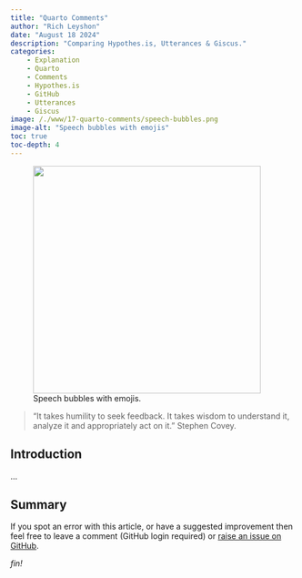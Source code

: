 ```yaml
---
title: "Quarto Comments"
author: "Rich Leyshon"
date: "August 18 2024"
description: "Comparing Hypothes.is, Utterances & Giscus."
categories:
    - Explanation
    - Quarto
    - Comments
    - Hypothes.is
    - GitHub
    - Utterances
    - Giscus
image: /./www/17-quarto-comments/speech-bubbles.png
image-alt: "Speech bubbles with emojis"
toc: true
toc-depth: 4
---
```


<figure class=center >
  <img class="shaded_box" width=400px src="/./www/17-quarto-comments/speech-bubbles.png"></img>
  <figcaption>Speech bubbles with emojis.</figcaption>
</figure>

> "It takes humility to seek feedback. It takes wisdom to understand it, analyze it and appropriately act on it." Stephen Covey.

## Introduction

...


## Summary

If you spot an error with this article, or have a suggested improvement then
feel free to leave a comment (GitHub login required) or
[raise an issue on GitHub](https://github.com/r-leyshon/blogging/issues).  


<p id=fin><i>fin!</i></p>
